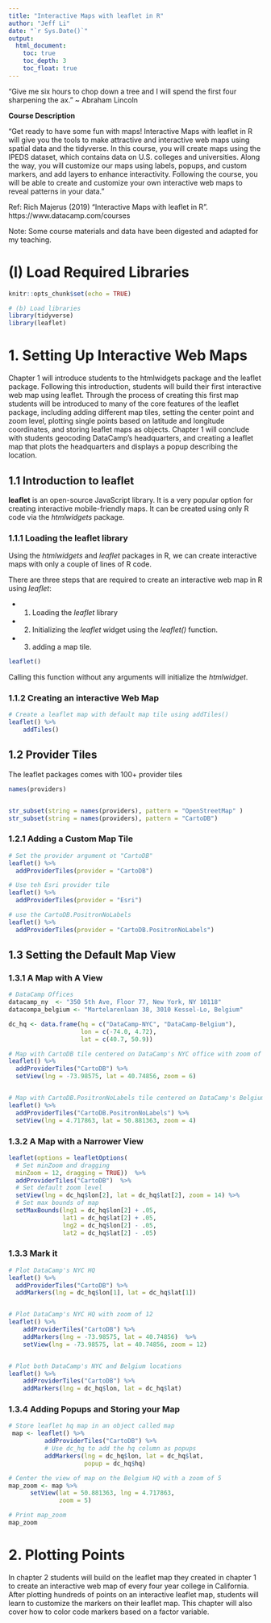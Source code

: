 ```yaml
---
title: "Interactive Maps with leaflet in R"
author: "Jeff Li"
date: "`r Sys.Date()`"
output: 
  html_document: 
    toc: true
    toc_depth: 3
    toc_float: true
---
```


“Give me six hours to chop down a tree and I will spend the first four sharpening the ax.”  ~ Abraham Lincoln 


**Course Description**

"Get ready to have some fun with maps! Interactive Maps with leaflet in R will give you the tools to make attractive and interactive web maps using spatial data and the tidyverse. In this course, you will create maps using the IPEDS dataset, which contains data on U.S. colleges and universities. Along the way, you will customize our maps using labels, popups, and custom markers, and add layers to enhance interactivity. Following the course, you will be able to create and customize your own interactive web maps to reveal patterns in your data." 



Ref: Rich Majerus (2019) "Interactive Maps with leaflet in R". https://www.datacamp.com/courses


Note: Some course materials and data have been digested and adapted for my teaching. 



# (I) Load Required Libraries

```r
knitr::opts_chunk$set(echo = TRUE)

# (b) Load libraries
library(tidyverse)
library(leaflet)
```


# 1. Setting Up Interactive Web Maps 

Chapter 1 will introduce students to the htmlwidgets package and the leaflet package. Following this introduction, students will build their first interactive web map using leaflet. Through the process of creating this first map students will be introduced to many of the core features of the leaflet package, including adding different map tiles, setting the center point and zoom level, plotting single points based on latitude and longitude coordinates, and storing leaflet maps as objects. Chapter 1 will conclude with students geocoding DataCamp’s headquarters, and creating a leaflet map that plots the headquarters and displays a popup describing the location.


## 1.1 Introduction to leaflet

**leaflet** is an open-source JavaScript library. It is a very popular option for creating interactive mobile-friendly maps. It can be created using only R code via the *htmlwidgets* package. 


### 1.1.1 Loading the leaflet library

Using the *htmlwidgets* and *leaflet* packages in R, we can create interactive maps with only a couple of lines of R code. 

There are three steps that are required to create an interactive web map in R using *leaflet*: 

* 1. Loading the *leaflet* library

* 2. Initializing the *leaflet* widget using the *leaflet()* function. 

* 3. adding a map tile. 


```r
leaflet()
```

Calling this function without any arguments will initialize the *htmlwidget*. 


### 1.1.2 Creating an interactive Web Map

```r
# Create a leaflet map with default map tile using addTiles()
leaflet() %>%
    addTiles()
```


## 1.2  Provider Tiles 

The leaflet packages comes with 100+ provider tiles

```r
names(providers)


str_subset(string = names(providers), pattern = "OpenStreetMap" )
str_subset(string = names(providers), pattern = "CartoDB")
```

### 1.2.1 Adding a Custom Map Tile
```r
# Set the provider argument ot "CartoDB"
leaflet() %>%
  addProviderTiles(provider = "CartoDB")

# Use teh Esri provider tile
leaflet() %>%
  addProviderTiles(provider = "Esri")

# use the CartoDB.PositronNoLabels
leaflet() %>%
  addProviderTiles(provider = "CartoDB.PositronNoLabels")
```


## 1.3 Setting the Default Map View

### 1.3.1 A Map with A View

```r
# DataCamp Offices
datacamp_ny  <- "350 5th Ave, Floor 77, New York, NY 10118"
datacompa_belgium <- "Martelarenlaan 38, 3010 Kessel-Lo, Belgium"

dc_hq <- data.frame(hq = c("DataCamp-NYC", "DataCamp-Belgium"), 
                    lon = c(-74.0, 4.72), 
                    lat = c(40.7, 50.9))

# Map with CartoDB tile centered on DataCamp's NYC office with zoom of 6
leaflet() %>%
  addProviderTiles("CartoDB") %>%
  setView(lng = -73.98575, lat = 40.74856, zoom = 6)


# Map with CartoDB.PositronNoLabels tile centered on DataCamp's Belgium office with zoom of 4
leaflet() %>%
  addProviderTiles("CartoDB.PositronNoLabels") %>%
  setView(lng = 4.717863, lat = 50.881363, zoom = 4)

```


### 1.3.2 A Map with a Narrower View 

```r
leaflet(options = leafletOptions(
  # Set minZoom and dragging 
  minZoom = 12, dragging = TRUE))  %>% 
  addProviderTiles("CartoDB")  %>% 
  # Set default zoom level 
  setView(lng = dc_hq$lon[2], lat = dc_hq$lat[2], zoom = 14) %>% 
  # Set max bounds of map 
  setMaxBounds(lng1 = dc_hq$lon[2] + .05, 
               lat1 = dc_hq$lat[2] + .05, 
               lng2 = dc_hq$lon[2] - .05, 
               lat2 = dc_hq$lat[2] - .05) 
```

### 1.3.3 Mark it 

```r
# Plot DataCamp's NYC HQ
leaflet() %>%
  addProviderTiles("CartoDB") %>%
  addMarkers(lng = dc_hq$lon[1], lat = dc_hq$lat[1])


# Plot DataCamp's NYC HQ with zoom of 12    
leaflet() %>% 
    addProviderTiles("CartoDB") %>% 
    addMarkers(lng = -73.98575, lat = 40.74856)  %>% 
    setView(lng = -73.98575, lat = 40.74856, zoom = 12)  


# Plot both DataCamp's NYC and Belgium locations
leaflet() %>% 
    addProviderTiles("CartoDB") %>% 
    addMarkers(lng = dc_hq$lon, lat = dc_hq$lat)
```

### 1.3.4 Adding Popups and Storing your Map

```r
# Store leaflet hq map in an object called map
 map <- leaflet() %>%
          addProviderTiles("CartoDB") %>%
          # Use dc_hq to add the hq column as popups
          addMarkers(lng = dc_hq$lon, lat = dc_hq$lat,
                     popup = dc_hq$hq)

# Center the view of map on the Belgium HQ with a zoom of 5 
map_zoom <- map %>%
      setView(lat = 50.881363, lng = 4.717863,
              zoom = 5)

# Print map_zoom
map_zoom
```


# 2. Plotting Points

In chapter 2 students will build on the leaflet map they created in chapter 1 to create an interactive web map of every four year college in California. After plotting hundreds of points on an interactive leaflet map, students will learn to customize the markers on their leaflet map. This chapter will also cover how to color code markers based on a factor variable.



